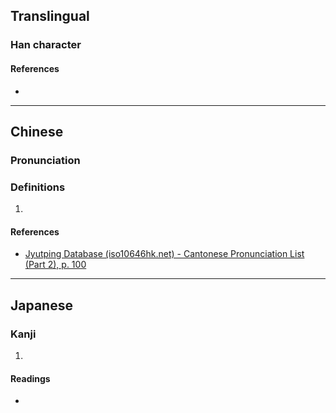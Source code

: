 {{character info/new}}
==Translingual==

===Han character===
{{Han char|rn=46|rad=山|as=08|sn=11|four=22764|canj=UHPA|ids=⿰山昏}}

====References====
* {{Han ref|kx=0313.200|dkj=08170|dj=0614.160|hdz=10782.030|uh=5D0F|ud=23823|bh=D4FE|bd=54526}}

----

==Chinese==
{{zh-forms}}

===Pronunciation===
{{zh-pron
|m=mín
|c=man4
|g=
|j=
|mb=
|md=
|mn=
|w=
|x=
|mc=y
|oc=y
|cat=
}}

===Definitions===
{{zh-hanzi}}

# {{rfdef|lang=zh}}

====References====
* [http://www.iso10646hk.net/jp/document/download.jsp Jyutping Database (iso10646hk.net) - Cantonese Pronunciation List (Part 2), p. 100]

----

==Japanese==

===Kanji===
{{ja-kanji|grade=|rs=山08}}

# {{defn|lang=ja|sort=山08}}

====Readings====
* {{ja-readings|on=[[びん]] (bin)|kun=}}